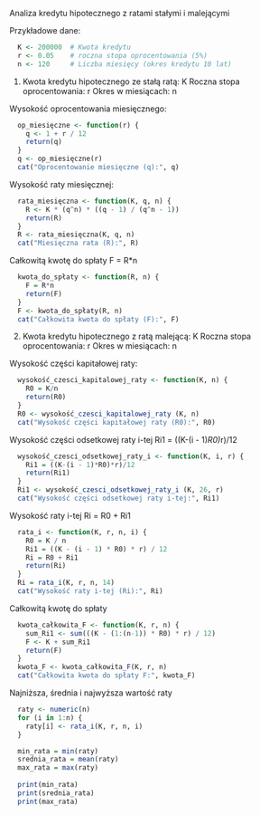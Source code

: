 Analiza kredytu hipotecznego z ratami stałymi i malejącymi

Przykładowe dane: 
```r
  K <- 200000  # Kwota kredytu
  r <- 0.05    # roczna stopa oprocentowania (5%)
  n <- 120     # Liczba miesięcy (okres kredytu 10 lat)
```


1.
Kwota kredytu hipotecznego ze stałą ratą: K
Roczna stopa oprocentowania: r
Okres w miesiącach: n

Wysokość oprocentowania miesięcznego:
```r
  op_miesięczne <- function(r) {
    q <- 1 + r / 12
    return(q)
  }
  q <- op_miesięczne(r)
  cat("Oprocentowanie miesięczne (q):", q)
```

Wysokość raty miesięcznej:
```r
  rata_miesięczna <- function(K, q, n) {
    R <- K * (q^n) * ((q - 1) / (q^n - 1))
    return(R)
  }
  R <- rata_miesięczna(K, q, n)
  cat("Miesięczna rata (R):", R)
```
Całkowitą kwotę do spłaty F = R*n
```r
  kwota_do_spłaty <- function(R, n) {
    F = R*n
    return(F)
  }
  F <- kwota_do_spłaty(R, n)
  cat("Całkowita kwota do spłaty (F):", F)
```



2.
Kwota kredytu hipotecznego z ratą malejącą: K
Roczna stopa oprocentowania: r
Okres w miesiącach: n

Wysokość części kapitałowej raty:
```r
  wysokość_czesci_kapitalowej_raty <- function(K, n) {
    R0 = K/n
    return(R0)
  }
  R0 <- wysokość_czesci_kapitalowej_raty (K, n)
  cat("Wysokość części kapitałowej raty (R0):", R0)
```

Wysokość części odsetkowej raty i-tej Ri1 = ((K-(i - 1)*R0)*r)/12
```r
  wysokość_czesci_odsetkowej_raty_i <- function(K, i, r) {
    Ri1 = ((K-(i - 1)*R0)*r)/12
    return(Ri1)
  }
  Ri1 <- wysokość_czesci_odsetkowej_raty_i (K, 26, r)
  cat("Wysokość części odsetkowej raty i-tej:", Ri1)
```

Wysokość raty i-tej Ri = R0 + Ri1
```r
  rata_i <- function(K, r, n, i) {
    R0 = K / n 
    Ri1 = ((K - (i - 1) * R0) * r) / 12
    Ri = R0 + Ri1  
    return(Ri)
  }
  Ri = rata_i(K, r, n, 14)
  cat("Wysokość raty i-tej (Ri):", Ri)
```

Całkowitą kwotę do spłaty
```r
  kwota_całkowita_F <- function(K, r, n) {
    sum_Ri1 <- sum(((K - (1:(n-1)) * R0) * r) / 12)
    F <- K + sum_Ri1
    return(F)
  }
  kwota_F <- kwota_całkowita_F(K, r, n)
  cat("Całkowita kwota do spłaty F:", kwota_F)
```

Najniższa, średnia i najwyższa wartość raty
```r
  raty <- numeric(n)
  for (i in 1:n) {
    raty[i] <- rata_i(K, r, n, i)
  }

  min_rata = min(raty)
  srednia_rata = mean(raty)
  max_rata = max(raty)
  
  print(min_rata)
  print(srednia_rata)
  print(max_rata)
```
